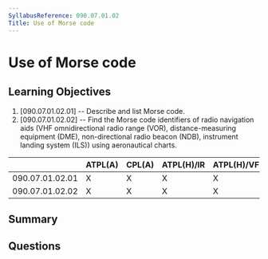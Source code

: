 ```yaml
---
SyllabusReference: 090.07.01.02
Title: Use of Morse code
---
```


# Use of Morse code

## Learning Objectives

1. [090.07.01.02.01] -- Describe and list Morse code.
2. [090.07.01.02.02] -- Find the Morse code identifiers of radio navigation aids (VHF omnidirectional radio range (VOR), distance-measuring equipment (DME), non-directional radio beacon (NDB), instrument landing system (ILS)) using aeronautical charts.


|                 | ATPL(A) | CPL(A) | ATPL(H)/IR | ATPL(H)/VFR | CPL(H) | IR | CBIR(A) |
|-----------------|---------|--------|------------|-------------|--------|----|---------|
| 090.07.01.02.01 |    X    |    X   |      X     |      X      |   X    | X  |    X    |
| 090.07.01.02.02 |    X    |    X   |      X     |      X      |   X    | X  |    X    |

## Summary

## Questions

